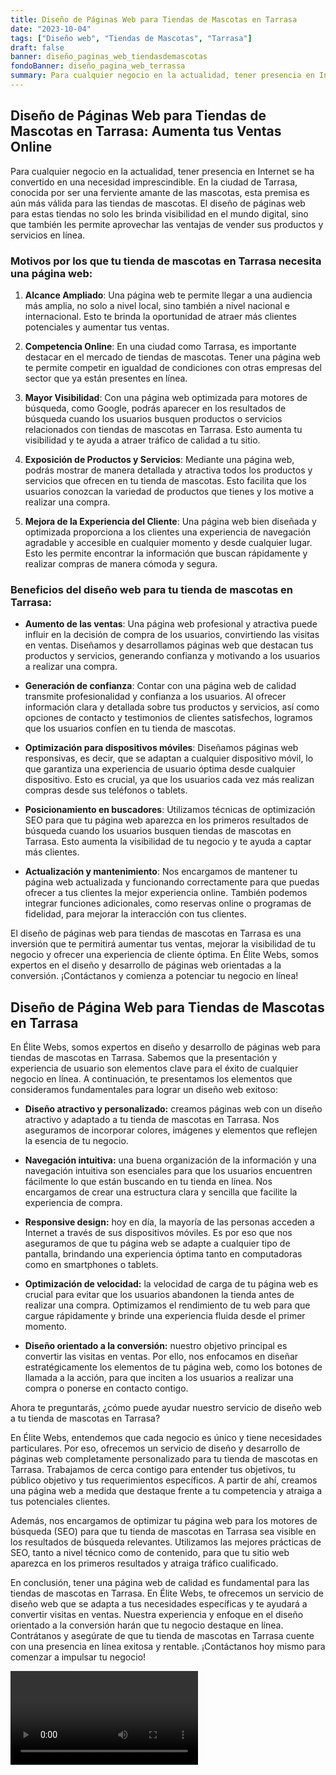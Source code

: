 ```yaml
---
title: Diseño de Páginas Web para Tiendas de Mascotas en Tarrasa
date: "2023-10-04"
tags: ["Diseño web", "Tiendas de Mascotas", "Tarrasa"]
draft: false
banner: diseño_paginas_web_tiendasdemascotas
fondoBanner: diseño_pagina_web_terrassa
summary: Para cualquier negocio en la actualidad, tener presencia en Internet se ha convertido en una necesidad imprescindible. En la ciudad de Tarrasa, conocida por ser una ferviente amante de las mascotas, esta premisa es aún más válida para las tiendas de mascotas. El diseño de páginas web para estas tiendas no solo les brinda visibilidad en el mundo digital, sino que también les permite aprovechar las ventajas de vender sus productos y servicios en línea.
---
```



## Diseño de Páginas Web para Tiendas de Mascotas en Tarrasa: Aumenta tus Ventas Online

Para cualquier negocio en la actualidad, tener presencia en Internet se ha convertido en una necesidad imprescindible. En la ciudad de Tarrasa, conocida por ser una ferviente amante de las mascotas, esta premisa es aún más válida para las tiendas de mascotas. El diseño de páginas web para estas tiendas no solo les brinda visibilidad en el mundo digital, sino que también les permite aprovechar las ventajas de vender sus productos y servicios en línea.

### Motivos por los que tu tienda de mascotas en Tarrasa necesita una página web:

1. **Alcance Ampliado**: Una página web te permite llegar a una audiencia más amplia, no solo a nivel local, sino también a nivel nacional e internacional. Esto te brinda la oportunidad de atraer más clientes potenciales y aumentar tus ventas.

2. **Competencia Online**: En una ciudad como Tarrasa, es importante destacar en el mercado de tiendas de mascotas. Tener una página web te permite competir en igualdad de condiciones con otras empresas del sector que ya están presentes en línea.

3. **Mayor Visibilidad**: Con una página web optimizada para motores de búsqueda, como Google, podrás aparecer en los resultados de búsqueda cuando los usuarios busquen productos o servicios relacionados con tiendas de mascotas en Tarrasa. Esto aumenta tu visibilidad y te ayuda a atraer tráfico de calidad a tu sitio.

4. **Exposición de Productos y Servicios**: Mediante una página web, podrás mostrar de manera detallada y atractiva todos los productos y servicios que ofrecen en tu tienda de mascotas. Esto facilita que los usuarios conozcan la variedad de productos que tienes y los motive a realizar una compra.

5. **Mejora de la Experiencia del Cliente**: Una página web bien diseñada y optimizada proporciona a los clientes una experiencia de navegación agradable y accesible en cualquier momento y desde cualquier lugar. Esto les permite encontrar la información que buscan rápidamente y realizar compras de manera cómoda y segura.

### Beneficios del diseño web para tu tienda de mascotas en Tarrasa:

- **Aumento de las ventas**: Una página web profesional y atractiva puede influir en la decisión de compra de los usuarios, convirtiendo las visitas en ventas. Diseñamos y desarrollamos páginas web que destacan tus productos y servicios, generando confianza y motivando a los usuarios a realizar una compra.

- **Generación de confianza**: Contar con una página web de calidad transmite profesionalidad y confianza a los usuarios. Al ofrecer información clara y detallada sobre tus productos y servicios, así como opciones de contacto y testimonios de clientes satisfechos, logramos que los usuarios confíen en tu tienda de mascotas.

- **Optimización para dispositivos móviles**: Diseñamos páginas web responsivas, es decir, que se adaptan a cualquier dispositivo móvil, lo que garantiza una experiencia de usuario óptima desde cualquier dispositivo. Esto es crucial, ya que los usuarios cada vez más realizan compras desde sus teléfonos o tablets.

- **Posicionamiento en buscadores**: Utilizamos técnicas de optimización SEO para que tu página web aparezca en los primeros resultados de búsqueda cuando los usuarios busquen tiendas de mascotas en Tarrasa. Esto aumenta la visibilidad de tu negocio y te ayuda a captar más clientes.

- **Actualización y mantenimiento**: Nos encargamos de mantener tu página web actualizada y funcionando correctamente para que puedas ofrecer a tus clientes la mejor experiencia online. También podemos integrar funciones adicionales, como reservas online o programas de fidelidad, para mejorar la interacción con tus clientes.

El diseño de páginas web para tiendas de mascotas en Tarrasa es una inversión que te permitirá aumentar tus ventas, mejorar la visibilidad de tu negocio y ofrecer una experiencia de cliente óptima. En Élite Webs, somos expertos en el diseño y desarrollo de páginas web orientadas a la conversión. ¡Contáctanos y comienza a potenciar tu negocio en línea!

<GifSeo />

<Cta />

## Diseño de Página Web para Tiendas de Mascotas en Tarrasa

En Élite Webs, somos expertos en diseño y desarrollo de páginas web para tiendas de mascotas en Tarrasa. Sabemos que la presentación y experiencia de usuario son elementos clave para el éxito de cualquier negocio en línea. A continuación, te presentamos los elementos que consideramos fundamentales para lograr un diseño web exitoso:

- **Diseño atractivo y personalizado:** creamos páginas web con un diseño atractivo y adaptado a tu tienda de mascotas en Tarrasa. Nos aseguramos de incorporar colores, imágenes y elementos que reflejen la esencia de tu negocio.

- **Navegación intuitiva:** una buena organización de la información y una navegación intuitiva son esenciales para que los usuarios encuentren fácilmente lo que están buscando en tu tienda en línea. Nos encargamos de crear una estructura clara y sencilla que facilite la experiencia de compra.

- **Responsive design:** hoy en día, la mayoría de las personas acceden a Internet a través de sus dispositivos móviles. Es por eso que nos aseguramos de que tu página web se adapte a cualquier tipo de pantalla, brindando una experiencia óptima tanto en computadoras como en smartphones o tablets.

- **Optimización de velocidad:** la velocidad de carga de tu página web es crucial para evitar que los usuarios abandonen la tienda antes de realizar una compra. Optimizamos el rendimiento de tu web para que cargue rápidamente y brinde una experiencia fluida desde el primer momento.

- **Diseño orientado a la conversión:** nuestro objetivo principal es convertir las visitas en ventas. Por ello, nos enfocamos en diseñar estratégicamente los elementos de tu página web, como los botones de llamada a la acción, para que inciten a los usuarios a realizar una compra o ponerse en contacto contigo.

Ahora te preguntarás, ¿cómo puede ayudar nuestro servicio de diseño web a tu tienda de mascotas en Tarrasa?

En Élite Webs, entendemos que cada negocio es único y tiene necesidades particulares. Por eso, ofrecemos un servicio de diseño y desarrollo de páginas web completamente personalizado para tu tienda de mascotas en Tarrasa. Trabajamos de cerca contigo para entender tus objetivos, tu público objetivo y tus requerimientos específicos. A partir de ahí, creamos una página web a medida que destaque frente a tu competencia y atraiga a tus potenciales clientes.

Además, nos encargamos de optimizar tu página web para los motores de búsqueda (SEO) para que tu tienda de mascotas en Tarrasa sea visible en los resultados de búsqueda relevantes. Utilizamos las mejores prácticas de SEO, tanto a nivel técnico como de contenido, para que tu sitio web aparezca en los primeros resultados y atraiga tráfico cualificado.

En conclusión, tener una página web de calidad es fundamental para las tiendas de mascotas en Tarrasa. En Élite Webs, te ofrecemos un servicio de diseño web que se adapta a tus necesidades específicas y te ayudará a convertir visitas en ventas. Nuestra experiencia y enfoque en el diseño orientado a la conversión harán que tu negocio destaque en línea. Contrátanos y asegúrate de que tu tienda de mascotas en Tarrasa cuente con una presencia en línea exitosa y rentable. ¡Contáctanos hoy mismo para comenzar a impulsar tu negocio!

<Video />

<CtaBot job="Tiendas de Mascotas" city="Tarrasa" />

<Gmaps query="Tarrasa+españa+maps" />
